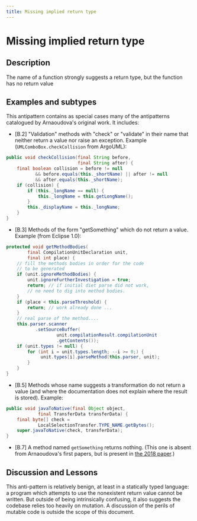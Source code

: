```yaml
---
title: Missing implied return type
---
```

# Missing implied return type

## Description

The name of a function strongly suggests a return type, but the function has no return value

## Examples and subtypes

This antipattern contains as special cases many of the antipatterns catalogued by Arnaoudova's original work. It includes:

* [B.2] "Validation" methods with "check" or "validate" in their name that neither return a value nor raise an exception. Example (`UMLComboBox.checkCollision` from ArgoUML):

```java
public void checkCollision(final String before,
                           final String after) {
    final boolean collision = before != null
           && before.equals(this._shortName) || after != null
           && after.equals(this._shortName);
    if (collision) {
        if (this._longName == null) {
            this._longName = this.getLongName();
        }
        this._displayName = this._longName;
    }
}
```

* [B.3] Methods of the form "getSomething" which do not return a value. Example (from Eclipse 1.0):

```java
protected void getMethodBodies(
        final CompilationUnitDeclaration unit,
        final int place) {
    // fill the methods bodies in order for the code
    // to be generated
    if (unit.ignoreMethodBodies) {
        unit.ignoreFurtherInvestigation = true;
        return; // if initial diet parse did not work,
        // no need to dig into method bodies.
    }
    if (place < this.parseThreshold) {
        return; // work already done ...
    }
    // real parse of the method....
    this.parser.scanner
           .setSourceBuffer(
                   unit.compilationResult.compilationUnit
                   .getContents());
    if (unit.types != null) {
        for (int i = unit.types.length; --i >= 0;) {
             unit.types[i].parseMethod(this.parser, unit);
        }
    }
}
```

* [B.5] Methods whose name suggests a transformation do not return a value (and where the documentation does not explain where the result is stored). Example:

```java
public void javaToNative(final Object object,
            final TransferData transferData) {
    final byte[] check =
            LocalSelectionTransfer.TYPE_NAME.getBytes();
    super.javaToNative(check, transferData);
}
```


* [B.7] A method named `getSomething` returns nothing. (This one is absent from Arnaoudova's first papers, but is present in [the 2018 paper](http://veneraarnaoudova.ca/wp-content/uploads/2018/03/2018-ICPC-Effect-lexicon-cognitive-load.pdf).)

## Discussion and Lessons

This anti-pattern is relatively benign, at least in a statically typed language: a program which attempts to use the nonexistent return value cannot be written. But outside of being intrinsically confusing, it also suggests the codebase relies too heavily on mutation. A discussion of the perils of mutable code is outside the scope of this document.
